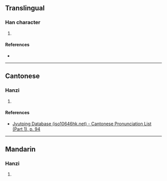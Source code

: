 {{character info/new}}
==Translingual==

===Han character===
{{Han char|rn=38|rad=女|as=10|sn=13|four=|canj=VTQM|ids=⿰女差}}

# {{defn|Han|sort=女10}}

====References====
* {{Han ref|kx=0268.380|dkj=06607|dj=0536.110|hdz=21073.050|uh=5AC5|ud=23237}}

----

==Cantonese==

===Hanzi===
{{yue-hanzi|jyut=[[ze1]]|y=je1}}

# {{defn|lang=yue|sort=女10}}

====References====
* [http://www.iso10646hk.net/jp/document/download.jsp Jyutping Database (iso10646hk.net) - Cantonese Pronunciation List (Part 1), p. 94]

----

==Mandarin==

===Hanzi===
{{cmn-hanzi|pin=[[jiē]] ([[jie1]])|wg=chieh<sup>1</sup>}}

# {{defn|lang=cmn|sort=女10}}